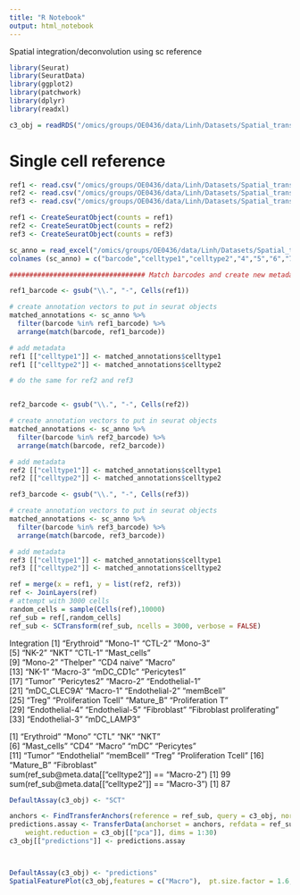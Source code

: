 ```yaml
---
title: "R Notebook"
output: html_notebook
---
```


Spatial integration/deconvolution using sc reference 

```r
library(Seurat)
library(SeuratData)
library(ggplot2)
library(patchwork)
library(dplyr)
library(readxl)
```

```r
c3_obj = readRDS("/omics/groups/OE0436/data/Linh/Datasets/Spatial_transcriptomics/c3_obj")


```

# Single cell reference

```r

ref1 <- read.csv("/omics/groups/OE0436/data/Linh/Datasets/Spatial_transcriptomics/SC ref/GSM5392421_RCC-PR3-PTumor1.count.csv.gz", row.names = 1)
ref2 <- read.csv("/omics/groups/OE0436/data/Linh/Datasets/Spatial_transcriptomics/SC ref/GSM5392422_RCC-PR3-PTumor2.count.csv.gz", row.names = 1)
ref3 <- read.csv("/omics/groups/OE0436/data/Linh/Datasets/Spatial_transcriptomics/SC ref/GSM5392423_RCC-PR3-PTumor3.count.csv.gz", row.names = 1)

ref1 <- CreateSeuratObject(counts = ref1)
ref2 <- CreateSeuratObject(counts = ref2)
ref3 <- CreateSeuratObject(counts = ref3)

```

```r
sc_anno = read_excel("/omics/groups/OE0436/data/Linh/Datasets/Spatial_transcriptomics/SC ref/Supplementary/41467_2022_33375_MOESM6_ESM.xlsx")
colnames (sc_anno) = c("barcode","celltype1","celltype2","4","5","6","7")

################################## Match barcodes and create new metadata vectors

ref1_barcode <- gsub("\\.", "-", Cells(ref1))

# create annotation vectors to put in seurat objects
matched_annotations <- sc_anno %>% 
  filter(barcode %in% ref1_barcode) %>%
  arrange(match(barcode, ref1_barcode))

# add metadata
ref1 [["celltype1"]] <- matched_annotations$celltype1
ref1 [["celltype2"]] <- matched_annotations$celltype2

# do the same for ref2 and ref3


ref2_barcode <- gsub("\\.", "-", Cells(ref2))

# create annotation vectors to put in seurat objects
matched_annotations <- sc_anno %>% 
  filter(barcode %in% ref2_barcode) %>%
  arrange(match(barcode, ref2_barcode))

# add metadata
ref2 [["celltype1"]] <- matched_annotations$celltype1
ref2 [["celltype2"]] <- matched_annotations$celltype2

ref3_barcode <- gsub("\\.", "-", Cells(ref3))

# create annotation vectors to put in seurat objects
matched_annotations <- sc_anno %>% 
  filter(barcode %in% ref3_barcode) %>%
  arrange(match(barcode, ref3_barcode))

# add metadata
ref3 [["celltype1"]] <- matched_annotations$celltype1
ref3 [["celltype2"]] <- matched_annotations$celltype2

```


```r
ref = merge(x = ref1, y = list(ref2, ref3))
ref <- JoinLayers(ref)
# attempt with 3000 cells
random_cells = sample(Cells(ref),10000)
ref_sub = ref[,random_cells]
ref_sub <- SCTransform(ref_sub, ncells = 3000, verbose = FALSE)

```


Integration
 [1] "Erythroid"                "Mono-1"                   "CTL-2"                    "Mono-3"                  
 [5] "NK-2"                     "NKT"                      "CTL-1"                    "Mast_cells"              
 [9] "Mono-2"                   "Thelper"                  "CD4 naive"                "Macro"                   
[13] "NK-1"                     "Macro-3"                  "mDC_CD1c"                 "Pericytes1"              
[17] "Tumor"                    "Pericytes2"               "Macro-2"                  "Endothelial-1"           
[21] "mDC_CLEC9A"               "Macro-1"                  "Endothelial-2"            "memBcell"                
[25] "Treg"                     "Proliferation Tcell"      "Mature_B"                 "Proliferation T"         
[29] "Endothelial-4"            "Endothelial-5"            "Fibroblast"               "Fibroblast proliferating"
[33] "Endothelial-3"            "mDC_LAMP3"

 [1] "Erythroid"           "Mono"                "CTL"                 "NK"                  "NKT"            
 [6] "Mast_cells"          "CD4"                 "Macro"               "mDC"                 "Pericytes"       
[11] "Tumor"               "Endothelial"         "memBcell"            "Treg"                "Proliferation Tcell"
[16] "Mature_B"            "Fibroblast"         
sum(ref_sub@meta.data[["celltype2"]] == "Macro-2")
[1] 99
sum(ref_sub@meta.data[["celltype2"]] == "Macro-3")
[1] 87

```r

DefaultAssay(c3_obj) <- "SCT"

anchors <- FindTransferAnchors(reference = ref_sub, query = c3_obj, normalization.method = "SCT")
predictions.assay <- TransferData(anchorset = anchors, refdata = ref_sub$celltype1, prediction.assay = TRUE,
    weight.reduction = c3_obj[["pca"]], dims = 1:30)
c3_obj[["predictions"]] <- predictions.assay



DefaultAssay(c3_obj) <- "predictions"
SpatialFeaturePlot(c3_obj,features = c("Macro"),  pt.size.factor = 1.6, ncol = 2, crop = TRUE)

  
```